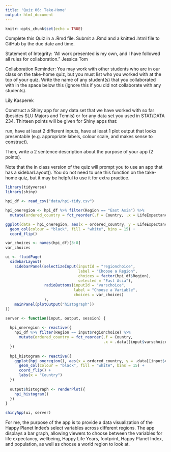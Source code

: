 ```yaml
---
title: 'Quiz 06: Take-Home'
output: html_document
---
```


```r
knitr::opts_chunk$set(echo = TRUE)
```

Complete this Quiz in a .Rmd file. Submit a .Rmd and a knitted .html file to GitHub by the due date and time.

Statement of Integrity: “All work presented is my own, and I have followed all rules for collaboration.” Jessica Tom

Collaboration Reminder: You may work with other students who are in our class on the take-home quiz, but you must list who you worked with at the top of your quiz. Write the name of any student(s) that you collaborated with in the space below this (ignore this if you did not collaborate with any students).


Lily Kasperek



Construct a Shiny app for any data set that we have worked with so far (besides SLU Majors and Tennis) or for any data set you used in STAT/DATA 234. Thirteen points will be given for Shiny apps that:

run,
have at least 2 different inputs,
have at least 1 plot output that looks presentable (e.g. appropriate labels, colour scale, and makes sense to construct).

Then, write a 2 sentence description about the purpose of your app (2 points).

Note that the in class version of the quiz will prompt you to use an app that has a sidebarLayout(). You do not need to use this function on the take-home quiz, but it may be helpful to use it for extra practice.

```r
library(tidyverse)
library(shiny)

hpi_df <- read_csv("data/hpi-tidy.csv")

hpi_oneregion <- hpi_df %>% filter(Region == "East Asia") %>%
  mutate(ordered_country = fct_reorder(.f = Country, .x = LifeExpectancy))

ggplot(data = hpi_oneregion, aes(x = ordered_country, y = LifeExpectancy)) +
  geom_col(colour = "black", fill = "white", bins = 15) + 
  coord_flip()

var_choices <- names(hpi_df)[3:8]
var_choices

ui <- fluidPage(
  sidebarLayout(
    sidebarPanel(selectizeInput(inputId = "regionchoice",
                                label = "Choose a Region",
                                choices = factor(hpi_df$Region),
                                selected = "East Asia"),
                 radioButtons(inputId = "varschoice",
                              label = "Choose a Variable",
                              choices = var_choices)
                 ),
    mainPanel(plotOutput("histograph"))
))

server <- function(input, output, session) {
  
  hpi_oneregion <- reactive({
    hpi_df %>% filter(Region == input$regionchoice) %>%
      mutate(ordered_country = fct_reorder(.f = Country, 
                                           .x = .data[[input$varschoice]]))
  })
  
  hpi_histogram <- reactive({
    ggplot(hpi_oneregion(), aes(x = ordered_country, y = .data[[input$varschoice]])) +
      geom_col(colour = "black", fill = "white", bins = 15) +
      coord_flip() +
      labs(x = "Country")
  })
  
  output$histograph <- renderPlot({
    hpi_histogram()
  })
}

shinyApp(ui, server)
```

For me, the purpose of the app is to provide a data visualization of the Happy Planet Index's select variables across different regions. The app displays a bar graph, allowing viewers to choose between the variables for life expectancy, wellbeing, Happy Life Years, footprint, Happy Planet Index, and population, as well as choose a world region to look at.